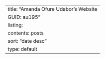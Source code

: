 ---
title: "Amanda Ofure Udabor's Website
        GUID: au195"
listing:
  contents: posts
  sort: "date desc"
  type: default
---